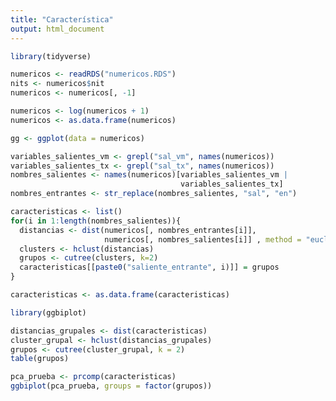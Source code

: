 ```yaml
---
title: "Característica"
output: html_document
---
```


```r
library(tidyverse)
```


```r
numericos <- readRDS("numericos.RDS")
nits <- numericos$nit
numericos <- numericos[, -1]
```


```r
numericos <- log(numericos + 1)
numericos <- as.data.frame(numericos)
```


```r
gg <- ggplot(data = numericos)
```

```r
variables_salientes_vm <- grepl("sal_vm", names(numericos))
variables_salientes_tx <- grepl("sal_tx", names(numericos))
nombres_salientes <- names(numericos)[variables_salientes_vm |
                                      variables_salientes_tx]
nombres_entrantes <- str_replace(nombres_salientes, "sal", "en")

```


```r
caracteristicas <- list()
for(i in 1:length(nombres_salientes)){
  distancias <- dist(numericos[, nombres_entrantes[i]],
                     numericos[, nombres_salientes[i]] , method = "euclidean")
  clusters <- hclust(distancias)
  grupos <- cutree(clusters, k=2)
  caracteristicas[[paste0("saliente_entrante", i)]] = grupos
}
```


```r
caracteristicas <- as.data.frame(caracteristicas)
```


```r
library(ggbiplot)
```

```r
distancias_grupales <- dist(caracteristicas)
cluster_grupal <- hclust(distancias_grupales)
grupos <- cutree(cluster_grupal, k = 2)
table(grupos)
```

```r
pca_prueba <- prcomp(caracteristicas)
ggbiplot(pca_prueba, groups = factor(grupos))
```


